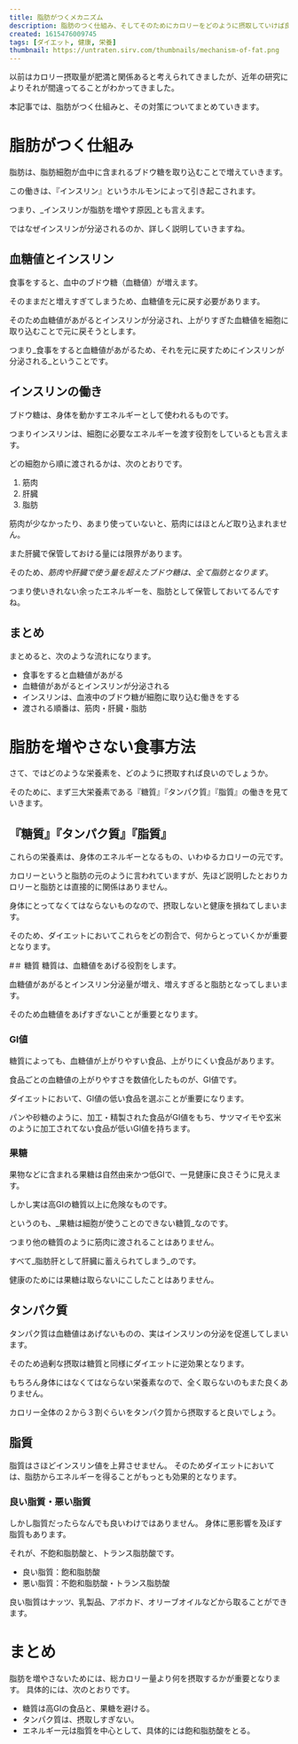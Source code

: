 ```yaml
---
title: 脂肪がつくメカニズム
description: 脂肪のつく仕組み、そしてそのためにカロリーをどのように摂取していけば良いのかを説明します。
created: 1615476009745
tags: [ダイエット, 健康, 栄養]
thumbnail: https://untraten.sirv.com/thumbnails/mechanism-of-fat.png
---
```


以前はカロリー摂取量が肥満と関係あると考えられてきましたが、近年の研究によりそれが間違ってることがわかってきました。

本記事では、脂肪がつく仕組みと、その対策についてまとめていきます。

# 脂肪がつく仕組み

脂肪は、脂肪細胞が血中に含まれるブドウ糖を取り込むことで増えていきます。

この働きは、『インスリン』というホルモンによって引き起こされます。

つまり、_インスリンが脂肪を増やす原因_とも言えます。

ではなぜインスリンが分泌されるのか、詳しく説明していきますね。

## 血糖値とインスリン

食事をすると、血中のブドウ糖（血糖値）が増えます。

そのままだと増えすぎてしまうため、血糖値を元に戻す必要があります。

そのため血糖値があがるとインスリンが分泌され、上がりすぎた血糖値を細胞に取り込むことで元に戻そうとします。

つまり_食事をすると血糖値があがるため、それを元に戻すためにインスリンが分泌される_ということです。

## インスリンの働き

ブドウ糖は、身体を動かすエネルギーとして使われるものです。

つまりインスリンは、細胞に必要なエネルギーを渡す役割をしているとも言えます。

どの細胞から順に渡されるかは、次のとおりです。

1. 筋肉
2. 肝臓
3. 脂肪

筋肉が少なかったり、あまり使っていないと、筋肉にはほとんど取り込まれません。

また肝臓で保管しておける量には限界があります。

そのため、_筋肉や肝臓で使う量を超えたブドウ糖は、全て脂肪となります_。

つまり使いきれない余ったエネルギーを、脂肪として保管しておいてるんですね。

## まとめ

まとめると、次のような流れになります。

- 食事をすると血糖値があがる
- 血糖値があがるとインスリンが分泌される
- インスリンは、血液中のブドウ糖が細胞に取り込む働きをする
- 渡される順番は、筋肉・肝臓・脂肪

# 脂肪を増やさない食事方法

さて、ではどのような栄養素を、どのように摂取すれば良いのでしょうか。

そのために、まず三大栄養素である『糖質』『タンパク質』『脂質』の働きを見ていきます。

## 『糖質』『タンパク質』『脂質』

これらの栄養素は、身体のエネルギーとなるもの、いわゆるカロリーの元です。

カロリーというと脂肪の元のように言われていますが、先ほど説明したとおりカロリーと脂肪とは直接的に関係はありません。

身体にとってなくてはならないものなので、摂取しないと健康を損ねてしまいます。

そのため、ダイエットにおいてこれらをどの割合で、何からとっていくかが重要となります。

#＃ 糖質
糖質は、血糖値をあげる役割をします。

血糖値があがるとインスリン分泌量が増え、増えすぎると脂肪となってしまいます。

そのため血糖値をあげすぎないことが重要となります。

### GI値

糖質によっても、血糖値が上がりやすい食品、上がりにくい食品があります。

食品ごとの血糖値の上がりやすさを数値化したものが、GI値です。

ダイエットにおいて、GI値の低い食品を選ぶことが重要になります。

パンや砂糖のように、加工・精製された食品がGI値をもち、サツマイモや玄米のように加工されてない食品が低いGI値を持ちます。

### 果糖

果物などに含まれる果糖は自然由来かつ低GIで、一見健康に良さそうに見えます。

しかし実は高GIの糖質以上に危険なものです。

というのも、_果糖は細胞が使うことのできない糖質_なのです。

つまり他の糖質のように筋肉に渡されることはありません。

すべて_脂肪肝として肝臓に蓄えられてしまう_のです。

健康のためには果糖は取らないにこしたことはありません。

## タンパク質

タンパク質は血糖値はあげないものの、実はインスリンの分泌を促進してしまいます。

そのため過剰な摂取は糖質と同様にダイエットに逆効果となります。

もちろん身体にはなくてはならない栄養素なので、全く取らないのもまた良くありません。

カロリー全体の２から３割ぐらいをタンパク質から摂取すると良いでしょう。

## 脂質

脂質はさほどインスリン値を上昇させません。
そのためダイエットにおいては、脂肪からエネルギーを得ることがもっとも効果的となります。

### 良い脂質・悪い脂質

しかし脂質だったらなんでも良いわけではありません。
身体に悪影響を及ぼす脂質もあります。

それが、不飽和脂肪酸と、トランス脂肪酸です。

- 良い脂質：飽和脂肪酸
- 悪い脂質：不飽和脂肪酸・トランス脂肪酸

良い脂質はナッツ、乳製品、アボカド、オリーブオイルなどから取ることができます。

# まとめ

脂肪を増やさないためには、総カロリー量より何を摂取するかが重要となります。
具体的には、次のとおりです。

- 糖質は高GIの食品と、果糖を避ける。
- タンパク質は、摂取しすぎない。
- エネルギー元は脂質を中心として、具体的には飽和脂肪酸をとる。
